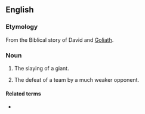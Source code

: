==English==

===Etymology===
From the Biblical story of David and [[Goliath]].

===Noun===
{{en-noun}}

# The slaying of a giant.
# {{lb|en|sports}} The defeat of a team by a much weaker opponent.

====Related terms====
* {{l|en|giant-killer}}
